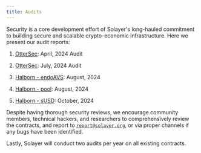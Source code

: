 ```yaml
---
title: Audits
---
```


Security is a core development effort of Solayer's long-hauled commitment to building secure and scalable crypto-economic infrastructure. Here we present our audit reports:

1. [OtterSec](https://github.com/solayer-labs/token-metadata/blob/07981c9059f64b50132a67c9db57219ed194678d/audit.pdf): April, 2024 Audit

2. [OtterSec](https://github.com/solayer-labs/solayer-improvement-proposal/blob/main/audits/restaking/OtterSec-audit-report-restaking-program.pdf): July, 2024 Audit

3. [Halborn - endoAVS](https://github.com/solayer-labs/solayer-improvement-proposal/blob/main/audits/endoavs/Halborn-audit-report-endoavs-program.pdf): August, 2024

4. [Halborn - pool](https://github.com/solayer-labs/solayer-improvement-proposal/blob/main/audits/restaking/Halborn-audit-report-restaking-program.pdf): August, 2024

5. [Halborn - sUSD](https://github.com/solayer-labs/solayer-improvement-proposal/blob/main/audits/stablecoin/Halborn-audit-report-susd-program.pdf): October, 2024

Despite having thorough security reviews, we encourage community members, technical hackers, and researchers to comprehensively review the contracts, and report to [`report@solayer.org`](mailto:report@solayer.org), or via proper channels if any bugs have been identified.

Lastly, Solayer will conduct two audits per year on all existing contracts.